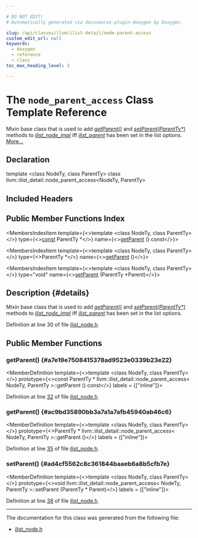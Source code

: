 ```yaml
---

# DO NOT EDIT!
# Automatically generated via docusaurus-plugin-doxygen by Doxygen.

slug: /api/classes/llvm/ilist-detail/node-parent-access
custom_edit_url: null
keywords:
  - doxygen
  - reference
  - class
toc_max_heading_level: 3

---
```





# The `node_parent_access` Class Template Reference

<DoxygenPage pluginConfig={pluginConfig}>

Mixin base class that is used to add <em><a href="#ac9bd35890bb3a7a1a7afb45940ab46c6">getParent()</a></em> and <em><a href="#ad4cf5562c8c361844baaeb6a8b5cfb7e">setParent(ParentTy&#42;)</a></em> methods to <em><a href="/docs/api/classes/llvm/ilist-node-impl">ilist&#95;node&#95;impl</a></em> iff <em><a href="/docs/api/structs/llvm/ilist-parent">ilist&#95;parent</a></em> has been set in the list options. <a href="#details">More...</a>

## Declaration

<CodeBlock>template &lt;class NodeTy, class ParentTy&gt;
class llvm::ilist_detail::node_parent_access&lt;NodeTy, ParentTy&gt;</CodeBlock>

## Included Headers

<IncludesList>
<IncludesListItem
  filePath="llvm/ADT/ilist_node.h"
  permalink="/docs/api/files/include/include/llvm/include/llvm/adt/ilist-node-h"
  isLocal="true" />
</IncludesList>

## Public Member Functions Index

<MembersIndex>

<MembersIndexItem
  template={<>template &lt;class NodeTy, class ParentTy&gt;</>}
  type={<><a href="/docs/api/files/lib/lib/target/lib/target/aarch64/aarch64promoteconstant-cpp/#a90f8350fecae261c25be85d38b451bff">const</a> ParentTy &#42;</>}
  name={<><a href="#a7e19e7508415378ad9523e0339b23e22">getParent</a> () const</>}>
</MembersIndexItem>

<MembersIndexItem
  template={<>template &lt;class NodeTy, class ParentTy&gt;</>}
  type={<>ParentTy &#42;</>}
  name={<><a href="#ac9bd35890bb3a7a1a7afb45940ab46c6">getParent</a> ()</>}>
</MembersIndexItem>

<MembersIndexItem
  template={<>template &lt;class NodeTy, class ParentTy&gt;</>}
  type="void"
  name={<><a href="#ad4cf5562c8c361844baaeb6a8b5cfb7e">setParent</a> (ParentTy &#42;Parent)</>}>
</MembersIndexItem>

</MembersIndex>

## Description {#details}

Mixin base class that is used to add <em><a href="#ac9bd35890bb3a7a1a7afb45940ab46c6">getParent()</a></em> and <em><a href="#ad4cf5562c8c361844baaeb6a8b5cfb7e">setParent(ParentTy&#42;)</a></em> methods to <em><a href="/docs/api/classes/llvm/ilist-node-impl">ilist&#95;node&#95;impl</a></em> iff <em><a href="/docs/api/structs/llvm/ilist-parent">ilist&#95;parent</a></em> has been set in the list options.

Definition at line 30 of file <a href="/docs/api/files/include/include/llvm/include/llvm/adt/ilist-node-h">ilist&#95;node.h</a>.

<SectionDefinition>

## Public Member Functions

### getParent() {#a7e19e7508415378ad9523e0339b23e22}

<MemberDefinition
  template={<>template &lt;class NodeTy, class ParentTy&gt;</>}
  prototype={<>const ParentTy &#42; llvm::ilist&#95;detail::node&#95;parent&#95;access&lt; NodeTy, ParentTy &gt;::getParent () const</>}
  labels = {["inline"]}>

Definition at line <a href="/docs/api/files/include/include/llvm/include/llvm/adt/ilist-node-h/#l00032">32</a> of file <a href="/docs/api/files/include/include/llvm/include/llvm/adt/ilist-node-h">ilist&#95;node.h</a>.
</MemberDefinition>

### getParent() {#ac9bd35890bb3a7a1a7afb45940ab46c6}

<MemberDefinition
  template={<>template &lt;class NodeTy, class ParentTy&gt;</>}
  prototype={<>ParentTy &#42; llvm::ilist&#95;detail::node&#95;parent&#95;access&lt; NodeTy, ParentTy &gt;::getParent ()</>}
  labels = {["inline"]}>

Definition at line <a href="/docs/api/files/include/include/llvm/include/llvm/adt/ilist-node-h/#l00035">35</a> of file <a href="/docs/api/files/include/include/llvm/include/llvm/adt/ilist-node-h">ilist&#95;node.h</a>.
</MemberDefinition>

### setParent() {#ad4cf5562c8c361844baaeb6a8b5cfb7e}

<MemberDefinition
  template={<>template &lt;class NodeTy, class ParentTy&gt;</>}
  prototype={<>void llvm::ilist&#95;detail::node&#95;parent&#95;access&lt; NodeTy, ParentTy &gt;::setParent (ParentTy &#42; Parent)</>}
  labels = {["inline"]}>

Definition at line <a href="/docs/api/files/include/include/llvm/include/llvm/adt/ilist-node-h/#l00038">38</a> of file <a href="/docs/api/files/include/include/llvm/include/llvm/adt/ilist-node-h">ilist&#95;node.h</a>.
</MemberDefinition>

</SectionDefinition>

<hr/>

The documentation for this class was generated from the following file:

<ul>
<li><a href="/docs/api/files/include/include/llvm/include/llvm/adt/ilist-node-h">ilist_node.h</a></li>
</ul>

</DoxygenPage>
